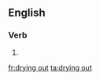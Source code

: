 ==English==

===Verb===
{{head|en|head=[[drying]] [[out]]}}
# {{present participle of|dry out}}

[[fr:drying out]]
[[ta:drying out]]